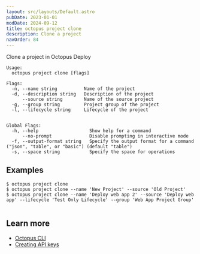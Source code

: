 ```yaml
---
layout: src/layouts/Default.astro
pubDate: 2023-01-01
modDate: 2024-09-12
title: octopus project clone
description: Clone a project
navOrder: 84
---
```


Clone a project in Octopus Deploy

```
Usage:
  octopus project clone [flags]

Flags:
  -n, --name string          Name of the project
  -d, --description string   Description of the project
      --source string        Name of the source project
  -g, --group string         Project group of the project
  -l, --lifecycle string     Lifecycle of the project


Global Flags:
  -h, --help                   Show help for a command
      --no-prompt              Disable prompting in interactive mode
  -f, --output-format string   Specify the output format for a command ("json", "table", or "basic") (default "table")
  -s, --space string           Specify the space for operations

```

## Examples

<SamplesInstance />

```
$ octopus project clone
$ octopus project clone --name 'New Project' --source 'Old Project'
$ octopus project clone --name 'Deploy web app 2' --source 'Deploy web app' --lifecycle 'Test Only Lifecycle' --group 'Web App Project Group'


```

## Learn more

- [Octopus CLI](/docs/octopus-rest-api/cli)
- [Creating API keys](/docs/octopus-rest-api/how-to-create-an-api-key)